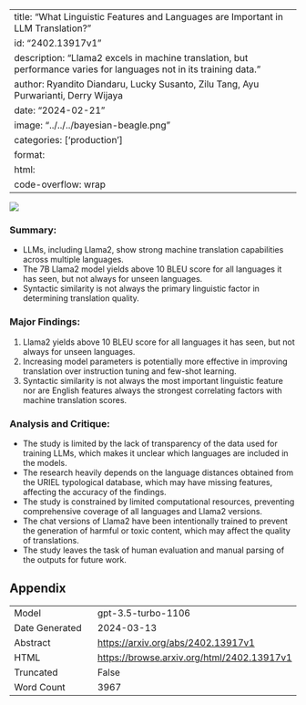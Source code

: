 
---
title: "What Linguistic Features and Languages are Important in LLM Translation?"
id: "2402.13917v1"
description: "Llama2 excels in machine translation, but performance varies for languages not in its training data."
author: Ryandito Diandaru, Lucky Susanto, Zilu Tang, Ayu Purwarianti, Derry Wijaya
date: "2024-02-21"
image: "../../../bayesian-beagle.png"
categories: ['production']
format:
  html:
    code-overflow: wrap
---

![](../../../bayesian-beagle.png)

### **Summary:**
- LLMs, including Llama2, show strong machine translation capabilities across multiple languages.
- The 7B Llama2 model yields above 10 BLEU score for all languages it has seen, but not always for unseen languages.
- Syntactic similarity is not always the primary linguistic factor in determining translation quality.

### Major Findings:
1. Llama2 yields above 10 BLEU score for all languages it has seen, but not always for unseen languages.
2. Increasing model parameters is potentially more effective in improving translation over instruction tuning and few-shot learning.
3. Syntactic similarity is not always the most important linguistic feature nor are English features always the strongest correlating factors with machine translation scores.

### Analysis and Critique:
- The study is limited by the lack of transparency of the data used for training LLMs, which makes it unclear which languages are included in the models.
- The research heavily depends on the language distances obtained from the URIEL typological database, which may have missing features, affecting the accuracy of the findings.
- The study is constrained by limited computational resources, preventing comprehensive coverage of all languages and Llama2 versions.
- The chat versions of Llama2 have been intentionally trained to prevent the generation of harmful or toxic content, which may affect the quality of translations.
- The study leaves the task of human evaluation and manual parsing of the outputs for future work.

## Appendix

|          |          |
|----------|----------|
| Model     | gpt-3.5-turbo-1106       |
| Date Generated     | 2024-03-13       |
| Abstract | [https://arxiv.org/abs/2402.13917v1](https://arxiv.org/abs/2402.13917v1)        |
| HTML     | [https://browse.arxiv.org/html/2402.13917v1](https://browse.arxiv.org/html/2402.13917v1)       |
| Truncated       | False       |
| Word Count       | 3967       |